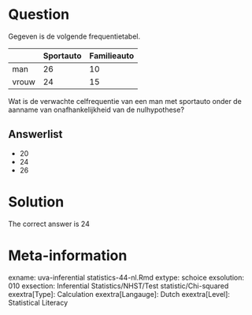 Question
========

Gegeven is de volgende frequentietabel.

| |Sportauto |Familieauto|
|-|-|-|
man| 26| 10
vrouw| 24| 15

Wat is de verwachte celfrequentie van een man met sportauto onder de aanname van onafhankelijkheid van de nulhypothese? 

Answerlist
----------
* 20
* 24
* 26

Solution
========

The correct answer is  24 

Meta-information
================
exname: uva-inferential statistics-44-nl.Rmd 
extype: schoice 
exsolution: 010 
exsection: Inferential Statistics/NHST/Test statistic/Chi-squared
exextra[Type]: Calculation
exextra[Langauge]: Dutch 
exextra[Level]: Statistical Literacy
